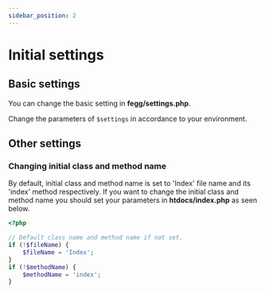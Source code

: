 ```yaml
---
sidebar_position: 2
---
```


# Initial settings

## Basic settings

You can change the basic setting in **fegg/settings.php**.

Change the parameters of `$settings` in accordance to your environment.

## Other settings

### Changing initial class and method name

By default, initial class and method name is set to 'Index' file name and its 'index' method respectively. If you want to change the initial class and method name you should set your parameters in **htdocs/index.php** as seen below.

```php title="htdocs/index.php"
<?php

// Default class name and method name if not set.
if (!$fileName) {
    $fileName = 'Index';
}
if (!$methodName) {
    $methodName = 'index';
}
```
